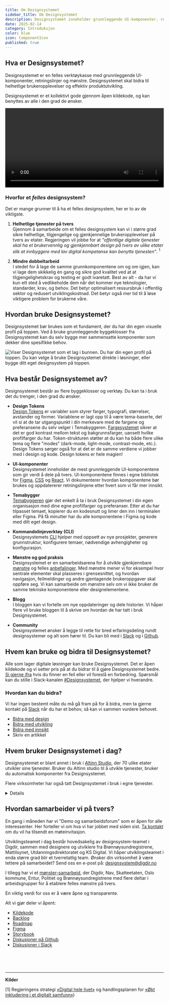 ```yaml
---
title: Om Designsystemet
sidebar_title: Om Designsystemet
description: Designsystemet inneholder grunnleggende UI-komponenter, retningslinjer og mønstre som er verdifulle å dele på tvers.
date: 2025-02-14
category: Introduksjon
color: blue
icon: ComponentIcon
published: true
---
```


## Hva er Designsystemet?
Designsystemet er en felles verktøykasse med grunnleggende UI-komponenter, retningslinjer og mønstre. Designsystemet skal bidra til helhetlige brukeropplevelser og effektiv produktutvikling.

Designsystemet er et kollektivt gode gjennom åpen kildekode, og kan benyttes av alle i den grad de ønsker.

<video controls preload="metadata" width="100%">
  <source src="/videos/designsystemet/designsystemet-info.mp4" type="video/mp4" />
  <track
    label="Norsk"
    kind="subtitles"
    srcLang="nb"
    src="/videos/designsystemet/designsystemet-info-no.vtt"
    default 
  />
  <track
    label="English"
    kind="subtitles"
    srcLang="en"
    src="/videos/designsystemet/designsystemet-info-en.vtt"
  />
  Your browser does not support the video tag.
</video>


### Hvorfor et _felles_ designsystem?
Det er mange grunner til å ha et felles designsystem, her er to av de viktigste.

1. **Helhetlige tjenester på tvers** \
Gjennom å samarbeide om et felles designsystem kan vi i større grad sikre helhetlige, tilgjengelige og gjenkjennelige brukeropplevelser på tvers av etater. Regjeringen vil jobbe for at _"offentlige digitale tjenester skal ha et brukervennlig og gjenkjennbart design på tvers av ulike etater slik at innbyggere med lav digital kompetanse kan benytte tjenesten"_. <sup>1</sup>

2. **Mindre dobbeltarbeid** \
I stedet for å lage de samme grunnkomponentene om og om igjen, kan vi lage dem skikkelig én gang og sikre god kvalitet ved at at tilgjengelighetskrav og testing er godt ivaretatt. Best av alt - da har vi kun ett sted å vedlikeholde dem når det kommer nye teknologier, standarder, krav, og behov. Det betyr optimalisert ressursbruk i offentlig sektor og redusert utviklingskostnad. Det betyr også mer tid til å løse viktigere problem for brukerne våre. 

## Hvordan bruke Designsystemet? 

Designsystemet bør brukes som et fundament, der du har din egen visuelle profil på toppen. Ved å bruke grunnleggende byggeklosser fra Designsystemet kan du selv bygge mer sammensatte komponenter som dekker dine spesifikke behov. 

<Image
  src='/img/lagvis-bruk.png'
  alt='Viser Designsystemet som et lag i bunnen. Du har din egen profil på toppen. Du kan velge å bruke Designsystemet direkte i løsninger, eller bygge ditt eget designsystem på toppen.'
  boxShadow={false}
  caption='Noen velger å bygge sitt eget designsystem på toppen av Designsystemet, mens andre bruker det direkte i løsninger.'
/>

## Hva består Designsystemet av?

Designsystemet består av flere byggeklosser og verktøy. Du kan ta i bruk det du trenger, i den grad du ønsker.

- **Design Tokens** \
  [Design Tokens](/no/fundamentals/designelements/design-tokens) er variabler som styrer farger, typografi, størrelser, avstander og former. Variablene er lagt opp til å være tema-baserte, det vil si at de tar utgangspunkt i din merkevare med de fargene og preferansene du selv velger i Temabyggeren. [Fargesystemet](/no/fundamentals/for-designers/colorsystem) sikrer at det er god kontrast mellom tekst og bakgrunnsfarger, uansett hvilke profilfarger du har. Token-strukturen støtter at du kan ha både flere ulike tema og flere "modes" (dark-mode, light-mode, contrast-mode, etc.). Design Tokens sørger også for at det er de samme verdiene vi jobber med i design og kode. Design tokens er hele magien!

- **UI-komponenter** \
  Designsystemet inneholder de mest grunnleggende UI-komponentene som gir verdi å dele på tvers. UI-komponentene finnes i egne bibliotek for [Figma](https://www.figma.com/@designsystemet), [CSS](https://www.npmjs.com/package/@digdir/designsystemet-css) og [React](https://www.npmjs.com/package/@digdir/designsystemet-react). Vi dokumenterer hvordan komponentene bør brukes og oppdatererer retningslinjene etter hvert som vi får mer innsikt. 

- **Temabygger** \
[Temabyggeren](https://theme.designsystemet.no/) gjør det enkelt å ta i bruk Designsystemet i din egen organisasjon med dine egne profilfarger og preferanser. Etter at du har tilpasset temaet, kopierer du en kodesnutt og limer den inn i terminalen eller Figma. På få minutter har du alle komponentene i Figma og kode med ditt eget design. 

- **Kommandolinjeverktøy (CLI)** \
Designsystemets [CLI](https://www.npmjs.com/package/@digdir/designsystemet) hjelper med oppsett av nye prosjekter, generere grunnstruktur, konfigurere temaer, nødvendige avhengigheter og konfigurasjon. 

- **Mønstre og god praksis** \
  Designsystemet er en samarbeidsarena for å utvikle gjenkjennbare [mønstre](/no/patterns) og felles [anbefalinger](/no/best-practices). Med mønstre mener vi for eksempel hvor sentrale elementer skal plasseres i grensesnittet, og hvordan navigasjon, feilmeldinger og andre gjentagende brukeroppgaver skal oppføre seg. Vi kan samarbeide om mønstre selv om vi ikke bruker de samme tekniske komponentene eller designelementene.

- **Blogg** \
  I bloggen kan vi fortelle om nye oppdateringer og dele historier. Vi håper flere vil bruke bloggen til å skrive om hvordan de har tatt i bruk Designsystemet.

- **Community** \
Designsystemet ønsker å legge til rette for bred erfaringsdeling rundt designsystemer og alt som hører til. Du kan bli med i [Slack](http://designsystemet.no/slack) og i [Github](https://github.com/digdir/designsystemet/discussions/categories/samarbeid-m%C3%B8nster-for-innbyggertjenester). 

## Hvem kan bruke og bidra til Designsystemet?

Alle som lager digitale løsninger kan bruke Designsystemet. Det er åpen kildekode og vi setter pris på at du bidrar til å gjøre Designsystemet bedre. [Si gjerne ifra](https://github.com/digdir/designsystemet/issues/new/choose) hvis du finner en feil eller vil foreslå en forbedring. Spørsmål kan du stille i Slack-kanalen [#Designsystemet](https://designsystemet.no/slack), der hjelper vi hverandre.

### Hvordan kan du bidra?

Vi har ingen bestemt måte du må gå fram på for å bidra, men ta gjerne kontakt på [Slack](https://designsystemet.no/slack) når du har et behov, så kan vi sammen vurdere behovet.

- [Bidra med design](/no/fundamentals/for-designers/contribute-in-figma)
- [Bidra med utvikling](https://github.com/digdir/designsystemet/blob/main/CONTRIBUTING.md)
- [Bidra med innsikt](https://github.com/digdir/innsiktsbibliotek)
- Skriv en artikkel

## Hvem bruker Designsystemet i dag?

Designsystemet er blant annet i bruk i [Altinn Studio](https://altinn.studio/), der 70 ulike etater utvikler sine tjenester. Bruker du Altinn studio til å utvikle tjenester, bruker du automatisk komponenter fra Designsystemet.

Flere virksomheter har også tatt Designsystemet i bruk i egne tjenester. 

<Card data-color='neutral'>
  <Details>
    <DetailsSummary>Eksempler på bruk</DetailsSummary>
    <DetailsContent>
    - [Mattilsynet](https://www.mattilsynet.no/) bygger sitt designsystem oppå Designsystemet.
- [Utdanningsdirektoratet](https://www.udir.no/) bygger sitt designsystem oppå Designsystemet.
- [Brønnøysundregistrene](https://www.brreg.no/) har tatt i bruk Designsystemet på bl.a. [Virksomhetsopplysninger](https://virksomhet.brreg.no/nb/oppslag/enheter) og [Støtteregister](https://stotte.brreg.no/nb/oppslag/stoettetildeling).
- [Data.norge.no](https://data.norge.no) bruker tokens, komponenter og mønstre fra Designsystemet.
- [Tolletaten](https://www.toll.no/) har tatt i bruk Designsystemet på sine nettsider.
- [KS Digital](https://ksdigital.no) har tatt i bruk Designsystemet på blant annet [ledsagerbevis.no](https://ledsagerbevis.no/).
- [Arbeidstilsynet](https://www.arbeidstilsynet.no/) har tatt i bruk Designsystemet på sine nettsider. 
- [Hjelpeside for fellesløsninger](https://eid.difi.no/nb) bruker tokens og komponenter fra Designsystemet.
- [Digdir.no](https://www.digdir.no/), [UU-tilsynet](https://www.uutilsynet.no/), [UU-status](https://uustatus.no/), [samarbeidsportalen](https://samarbeid.digdir.no/) bruker tokens fra Designsystemet. 

<br/>

Vet du om en annen løsning som bruker Designsystemet? \
Vi vil gjerne høre fra deg, [send oss en epost](mailto:designsystem@digdir.no)! 
    </DetailsContent>
  </Details>
</Card>

## Hvordan samarbeider vi på tvers?
En gang i måneden har vi "Demo og samarbeidsforum" som er åpen for alle interessenter. Her forteller vi om hva vi har jobbet med siden sist. [Ta kontakt](mailto:designsystem@digdir.no) om du vil ha tilsendt en møteinvitasjon.

Utviklingsteamet i dag består hovedsakelig av designsystem-teamet i Digdir, sammen med designere og utviklere fra Brønnøysundregistrene, Mattilsynet, Utdanningsdirektoratet og KS Digital. Vi håper utviklingsteamet i enda større grad blir et tverretatlig team. Ønsker din virksomhet å være tettere på samarbeidet? Send oss en e-post på:
[designsystem@digdir.no](mailto:designsystem@digdir.no)

I tillegg har vi et [mønster-samarbeid](/no/patterns), der Digdir, Nav, Skatteetaten, Oslo kommune, Entur, Politiet og Brønnøysundregistrene med flere deltar i arbeidsgrupper for å etablere felles mønstre på tvers. 

En viktig verdi for oss er å være åpne og transparente. 

Alt vi gjør deler vi åpent:
- [Kildekode](https://github.com/digdir/designsystemet)
- [Backlog](https://github.com/orgs/digdir/projects/3/views/1)
- [Roadmap](https://github.com/orgs/digdir/projects/3/views/30)
- [Figma](https://www.figma.com/@designsystemet)
- [Storybook](https://storybook.designsystemet.no)
- [Diskusjoner på Github](https://github.com/digdir/designsystemet/discussions)
- [Diskusjoner i Slack](https://www.designsystemet.no/slack)

<br />
<br />
<br />

---

**Kilder**

[1] Regjeringens strategi [«Digital hele livet»](https://www.regjeringen.no/contentassets/8f8751780e9749bfa8946526b51f10f4/digital-hele-livet.pdf)
og handlingsplanen for [«Økt inkludering i et digitalt samfunn»](https://www.regjeringen.no/no/dokumenter/handlingsplan-for-auka-inkludering-i-eit-digitalt-samfunn/id2984233/))

